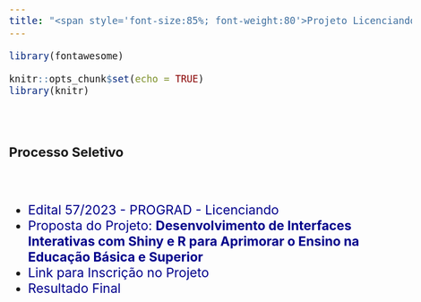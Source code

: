 ```yaml
---
title: "<span style='font-size:85%; font-weight:80'>Projeto Licenciando - 2024</span>"
---
```


```r
library(fontawesome)
```

```r
knitr::opts_chunk$set(echo = TRUE)
library(knitr)
```

<br>

### Processo Seletivo

<br>

  - [Edital 57/2023 - PROGRAD - Licenciando](https://www.utfpr.edu.br/editais/graduacao-e-educacao-profissional/reitoria/licenciando/selecao-de-propostas-de-projeto-de-incentivo-a-pratica-pedagogica-aos-cursos-de-licenciatura-da-utfpr-licenciando){target="_blank"}
  - [Proposta do Projeto: **Desenvolvimento de Interfaces Interativas com Shiny e R para Aprimorar o Ensino na Educação Básica e Superior**](figs/Projeto_Desenvolvimento_de_Interfaces_Interativas_com_Shiny_e_R.pdf){target="_blank"}
  - [Link para Inscrição no Projeto](https://forms.gle/2ceWfgAbTCjnmZZH7){target="_blank"} 
  - [Resultado Final](Alunos_selecionados_Projeto_Licenciando_2024.pdf){target="_blank"}
  
  
  
<style>
    body {
      font-size: 20px; /* Tamanho padrão para todo o corpo do documento */
    }
    p {
      font-size: 23px; /* Tamanho para parágrafos */
    }
    li {
      font-size: 23px; /* Tamanho para tópicos */
    }
     a:link {
        color: #00008B; /* Define a cor do link */
        text-decoration: none;
    }
    a:visited {
        color: #191970; /* Define a cor do link */
        text-decoration: none;
    }
    a:hover {
        color: 	#4682B4; /* Define a cor do link ao passar o mouse */
        text-decoration: none;
    }
    a:active {
        color: #8B008B; /* Define a cor do link ao ser clicado */
        text-decoration: none;
    }
</style>